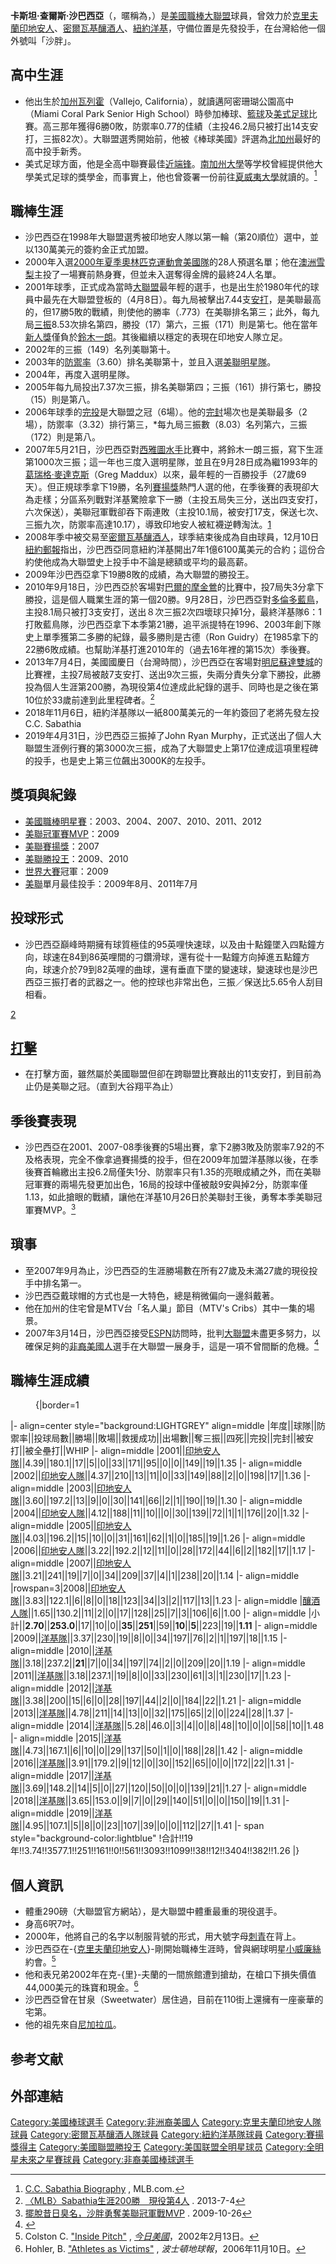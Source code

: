 {{Infobox baseball biography
|name=C·C·沙巴西亞<br />CC Sabathia
|image= CC Sabathia.jpg
|image_size  = 300
|caption = '''Sabathia於[[克里夫蘭印地安人隊|克里夫蘭印地安人隊]]時期'''
|position=[[先發投手|先發投手]]
|bats=左
|throws=左
|birth_date= {{Birth date and age|1980|7|21}}
|birth_place= {{USA}}[[加利福尼亞州|加利福尼亞州]][[瓦列霍_(加利福尼亞州)|瓦列霍]]
|death_date= 
|death_place= 
|debutleague =[[美國職棒大聯盟|美國職棒大聯盟]]
|debutdate=4月8日
|debutyear=2001年
|debutteam=[[克里夫蘭印地安人|克里夫蘭印地安人]]
|finalleague =[[美國職棒大聯盟|美國職棒大聯盟]]
|finaldate=9月24日
|finalyear=2019年
|finalteam=[[紐約洋基|紐約洋基]]
|statleague =美國職棒大聯盟
|stat1label=勝敗投數
|stat1value=251–161
|stat2label=[[防禦率|防禦率]]
|stat2value=3.74
|stat3label=[[三振|三振]]
|stat3value=3093
|teams=
* [[克里夫蘭印地安人|克里夫蘭印地安人]] ({{mlby|2001}}–{{mlby|2008}})
* [[密爾瓦基釀酒人|密爾瓦基釀酒人]] ({{mlby|2008}})
* [[紐約洋基|紐約洋基]] ({{mlby|2009}}–{{mlby|2019}})
|highlights=
* 6×[[美國職棒大聯盟全明星賽|全明星賽]] ([[2003年美國職棒大聯盟全明星賽|2003]],[[2004年美國職棒大聯盟全明星賽|2004]],[[2007年美國職棒大聯盟全明星賽|2007]],[[2010年美國職棒大聯盟全明星賽|2010]]–[[2012年美國職棒大聯盟全明星賽|2012]])
* [[世界大賽|世界大賽]]冠軍 ([[2009年世界大賽|2009]])
* [[賽揚獎|美聯賽揚獎]] (2007)
* 美聯冠軍賽MVP (2009)
* 2×[[美國職棒大聯盟勝投王|大聯盟勝投王]] (2009,2010)
* [[3000三振俱樂部|3000三振俱樂部]]
|hoflink = 美國國家棒球名人堂暨博物館
|hoftype = 美國棒球名人堂
|hofdate= 
|hofvote= 
}}

'''卡斯坦·查爾斯·沙巴西亞'''（{{lang-en|Carsten Charles Sabathia}}，暱稱為{{lang|en|CC Sabathia}}，{{bd|1980年|7月21日|catIdx=Sabathia, C.C.}}）是[[美國職棒大聯盟|美國職棒大聯盟]]球員，曾效力於[[克里夫蘭印地安人|克里夫蘭印地安人]]、[[密爾瓦基釀酒人|密爾瓦基釀酒人]]、[[紐約洋基|紐約洋基]]，守備位置是先發投手，在台灣給他一個外號叫「沙胖」。

==高中生涯==
*他出生於[[加州|加州]][[瓦列霍|瓦列霍]]（Vallejo, California），就讀邁阿密珊瑚公園高中（Miami Coral Park Senior High School）時參加棒球、[[籃球|籃球]]及[[美式足球|美式足球]]比賽。高三那年獲得6勝0敗，防禦率0.77的佳績（主投46.2局只被打出14支安打，三振82次）。大聯盟選秀開始前，他被《棒球美國》評選為[[北加州|北加州]]最好的高中投手新秀。
*美式足球方面，他是全高中聯賽最佳[[近端锋|近端锋]]。[[南加州大學|南加州大學]]等学校曾經提供他大學美式足球的獎學金，而事實上，他也曾簽署一份前往[[夏威夷大學馬諾阿分校|夏威夷大學]]就讀的{{link-en|意向書|Letter of Intent, LOI}}。<ref>[http://mlb.mlb.com/team/player_career.jsp?player_id=282332 C.C. Sabathia Biography] {{Wayback|url=http://mlb.mlb.com/team/player_career.jsp?player_id=282332 |date=20200226214337 }}, MLB.com.</ref>

==職棒生涯==
*沙巴西亞在1998年大聯盟選秀被印地安人隊以第一輪（第20順位）選中，並以130萬美元的簽約金正式加盟。
*2000年入選[[2000年夏季奧林匹克運動會|2000年夏季奧林匹克運動會]][[美國棒球代表隊|美國隊]]的28人預選名單；他在[[澳洲|澳洲]][[雪梨_(城市)|雪梨]]主投了一場賽前熱身賽，但並未入選奪得金牌的最終24人名單。
*2001年球季，正式成為當時[[大聯盟|大聯盟]]最年輕的選手，也是出生於1980年代的球員中最先在大聯盟登板的（4月8日）。每九局被擊出7.44支[[安打|安打]]，是美聯最高的，但17勝5敗的戰績，則使他的勝率（.773）在美聯排名第三；此外，每九局[[三振|三振]]8.53次排名第四，勝投（17）第六，三振（171）則是第七。他在當年[[美國職棒大聯盟年度最佳新人獎|新人獎]]僅負於[[鈴木一朗|鈴木一朗]]。其後繼續以穩定的表現在印地安人隊立足。
*2002年的三振（149）名列美聯第十。
*2003年的[[防禦率|防禦率]]（3.60）排名美聯第十，並且入選[[美國職棒大聯盟明星賽|美聯明星隊]]。
*2004年，再度入選明星隊。
*2005年每九局投出7.37次三振，排名美聯第四；三振（161）排行第七，勝投（15）則是第八。
*2006年球季的[[完投|完投]]是大聯盟之冠（6場）。他的[[完封|完封]]場次也是美聯最多（2場），防禦率（3.32）排行第三，*每九局三振數（8.03）名列第六，三振（172）則是第八。
*2007年5月21日，沙巴西亞對[[西雅圖水手|西雅圖水手]]比賽中，將鈴木一朗三振，寫下生涯第1000次三振；這一年也三度入選明星隊，並且在9月28日成為繼1993年的[[葛瑞格·麥達克斯|葛瑞格·麥達克斯]]（Greg Maddux）以來，最年輕的一百勝投手（27歲69天）。但正規球季拿下19勝，名列[[賽揚獎|賽揚獎]]熱門人選的他，在季後賽的表現卻大為走樣；分區系列戰對洋基驚險拿下一勝（主投五局失三分，送出四支安打，六次保送），美聯冠軍戰卻吞下兩連敗（主投10.1局，被安打17支，保送七次、三振九次，防禦率高達10.17），導致印地安人被紅襪逆轉淘汰。[http://www.baseball-reference.com/s/sabatc.01.shtml] {{Wayback|url=http://www.baseball-reference.com/s/sabatc.01.shtml |date=20090228205447 }}
*2008年季中被交易至[[密爾瓦基釀酒人|密爾瓦基釀酒人]]，球季結束後成為自由球員，12月10日[[紐約郵報|紐約郵報]]指出，沙巴西亞同意紐約洋基開出7年1億6100萬美元的合約；這份合約使他成為大聯盟史上投手中不論是總額或平均的最高薪。
*2009年沙巴西亞拿下19勝8敗的成績，為大聯盟的勝投王。
*2010年9月18日，沙巴西亞於客場對[[巴爾的摩金鶯|巴爾的摩金鶯]]的比賽中，投7局失3分拿下勝投，這是個人職業生涯的第一個20勝。9月28日，沙巴西亞對[[多倫多藍鳥|多倫多藍鳥]]，主投8.1局只被打3支安打，送出８次三振2次四壞球只掉1分，最終洋基隊6：1打敗藍鳥隊，沙巴西亞拿下本季第21勝，追平派提特在1996、2003年創下隊史上單季獲第二多勝的紀錄，最多勝則是古德（Ron  Guidry）在1985拿下的22勝6敗成績。也幫助洋基打進2010年的（過去16年裡的第15次）季後賽。
*2013年7月4日，美國國慶日（台灣時間），沙巴西亞在客場對[[明尼蘇達雙城|明尼蘇達雙城]]的比賽裡，主投7局被敲7支安打、送出9次三振，失兩分責失分拿下勝投，此勝投為個人生涯第200勝，為現役第4位達成此紀錄的選手、同時也是{{link-en|活球年代|Live-ball era}}之後在第10位於33歲前達到此里程碑者。<ref>[http://www.tsna.com.tw/index.php?q=node/43784 〈MLB〉Sabathia生涯200勝　現役第4人] {{Wayback|url=http://www.tsna.com.tw/index.php?q=node%2F43784 |date=20190810091750 }}. 2013-7-4</ref>
*2018年11月6日，紐約洋基隊以一紙800萬美元的一年約簽回了老將先發左投C.C. Sabathia
*2019年4月31日，沙巴西亞三振掉了John Ryan Murphy，正式送出了個人大聯盟生涯例行賽的第3000次三振，成為了大聯盟史上第17位達成這項里程碑的投手，也是史上第三位飆出3000K的左投手。

==獎項與紀錄==
*[[美國職棒|美國職棒]][[明星賽|明星賽]]：2003、2004、2007、2010、2011、2012
*[[美聯冠軍賽|美聯冠軍賽]][[MVP|MVP]]：2009
*[[美聯|美聯]][[賽揚獎|賽揚獎]]：2007
*[[美聯|美聯]][[勝投王|勝投王]]：2009、2010
*[[世界大賽|世界大賽]]冠軍：2009
*[[美聯|美聯]]單月最佳投手：2009年8月、2011年7月

==投球形式==
*沙巴西亞巔峰時期擁有球質極佳的95英哩快速球，以及由十點鐘墜入四點鐘方向，球速在84到86英哩間的刁鑽滑球，還有從十一點鐘方向掉進五點鐘方向，球速介於79到82英哩的曲球，還有垂直下墜的變速球，變速球也是沙巴西亞三振打者的武器之一。他的控球也非常出色，三振／保送比5.65令人刮目相看。<ref>
[http://mlb.mlb.com/stats/individual_stats_player.jsp?c_id=mlb&playerID=282332&section1=1&statSet1=1&section2=1&section3=1&statSet3=1&statSet2=30]</ref>

==[[擊球員|打擊]]==
*在打擊方面，雖然屬於美國聯盟但卻在跨聯盟比賽敲出的11支安打，到目前為止仍是美聯之冠。（直到大谷翔平為止）

==季後賽表現==
*沙巴西亞在2001、2007-08季後賽的5場出賽，拿下2勝3敗及防禦率7.92的不及格表現，完全不像拿過賽揚獎的投手，但在2009年加盟洋基隊以後，在季後賽首輪繳出主投6.2局僅失1分、防禦率只有1.35的亮眼成績之外，而在美聯冠軍賽的兩場先發更加出色，16局的投球中僅被敲9安與掉2分，防禦率僅1.13，如此搶眼的戰績，讓他在洋基10月26日於美聯封王後，勇奪本季美聯冠軍賽MVP。<ref>[http://www.nownews.com/2009/10/26/11490-2524673.htm 擺脫昔日臭名，沙胖勇奪美聯冠軍戰MVP] {{Wayback|url=http://www.nownews.com/2009/10/26/11490-2524673.htm |date=20091212043246 }}. 2009-10-26</ref>

==瑣事==

* 至2007年9月為止，沙巴西亞的生涯勝場數在所有27歲及未滿27歲的現役投手中排名第一。
* 沙巴西亞戴球帽的方式也是一大特色，總是稍微偏向一邊斜戴著。
* 他在加州的住宅曾是MTV台「名人巢」節目（MTV's Cribs）其中一集的場景。
* 2007年3月14日，沙巴西亞接受[[ESPN|ESPN]]訪問時，批判[[大聯盟|大聯盟]]未盡更多努力，以確保足夠的[[非裔美國人|非裔美國人]]選手在大聯盟一展身手，這是一項不曾間斷的危機。<ref>{{cite web | url=http://sports.espn.go.com/mlb/news/story?id=2798719 | title=Sabathia pitches for more African-Americans in game | author=Associated Press | date=2007-03-14 | publisher=[[ESPN|ESPN]] | access-date=2007-10-24 | archive-date=2014-03-29 | archive-url=https://web.archive.org/web/20140329180825/http://sports.espn.go.com/mlb/news/story?id=2798719 | dead-url=no }}</ref>

==職棒生涯成績==
:{|border=1
|- align=center style="background:LIGHTGREY" align=middle
|年度||球隊||防禦率||投球局數||勝場||敗場||救援成功||出場數||奪三振||四死||完投||完封||被安打||被全壘打||WHIP
|- align=middle
|2001||[[克里夫蘭印地安人|印地安人隊]]||4.39||180.1||17||5||0||33||171||95||0||0||149||19||1.35
|- align=middle
|2002||[[克里夫蘭印地安人|印地安人隊]]||4.37||210||13||11||0||33||149||88||2||0||198||17||1.36
|- align=middle
|2003||[[克里夫蘭印地安人|印地安人隊]]||3.60||197.2||13||9||0||30||141||66||2||1||190||19||1.30
|- align=middle
|2004||[[克里夫蘭印地安人|印地安人隊]]||4.12||188||11||10|||0||30||139||72||1||1||176||20||1.32
|- align=middle
|2005||[[克里夫蘭印地安人|印地安人隊]]||4.03||196.2||15||10||0||31||161||62||1||0||185||19||1.26
|- align=middle
|2006||[[克里夫蘭印地安人|印地安人隊]]||3.22||192.2||12||11||0||28||172||44||6||2||182||17||1.17
|- align=middle
|2007||[[克里夫蘭印地安人|印地安人隊]]||3.21||241||19||7||0||34||209||37||4||1||238||20||1.14
|- align=middle
|rowspan=3|2008||[[克里夫蘭印地安人|印地安人隊]]||3.83||122.1||6||8||0||18||123||34||3||2||117||13||1.23
|- align=middle
|[[釀酒人隊|釀酒人隊]]||1.65||130.2||11||2||0||17||128||25||7||3||106||6||1.00
|- align=middle
|小計||'''2.70'''||'''253.0'''||17||10||0||'''35'''||'''251'''||59||'''10'''||'''5'''||223||19||'''1.11'''
|- align=middle
|2009||[[洋基隊|洋基隊]]||3.37||230||19||8||0||34||197||76||2||1||197||18||1.15
|- align=middle
|2010||[[洋基隊|洋基隊]]||3.18||237.2||'''21'''||7||0||34||197||74||2||0||209||20||1.19
|- align=middle
|2011||[[洋基隊|洋基隊]]||3.18||237.1||19||8||0||33||230||61||3||1||230||17||1.23
|- align=middle
|2012||[[洋基隊|洋基隊]]||3.38||200||15||6||0||28||197||44||2||0||184||22||1.21
|- align=middle
|2013||[[洋基隊|洋基隊]]||4.78||211||14||13||0||32||175||65||2||0||224||28||1.37
|- align=middle
|2014||[[洋基隊|洋基隊]]||5.28||46.0||3||4||0||8||48||10||0||0||58||10||1.48
|- align=middle
|2015||[[洋基隊|洋基隊]]||4.73||167.1||6||10||0||29||137||50||1||0||188||28||1.42
|- align=middle
|2016||[[洋基隊|洋基隊]]||3.91||179.2||9||12||0||30||152||65||0||0||172||22||1.31
|- align=middle
|2017||[[洋基隊|洋基隊]]||3.69||148.2||14||5||0||27||120||50||0||0||139||21||1.27
|- align=middle
|2018||[[洋基隊|洋基隊]]||3.65||153.0||9||7||0||29||140||51||0||0||150||19||1.31
|- align=middle
|2019||[[洋基隊|洋基隊]]||4.95||107.1||5||8||0||23||107||39||0||0||112||27||1.41
|- span style="background-color:lightblue"
!合計!!19年!!3.74!!3577.1!!251!!161!!0!!561!!3093!!1099!!38!!12!!3404!!382!!1.26
|}

==個人資訊==
* 體重290磅（大聯盟官方網站），是大聯盟中體重最重的現役選手。
* 身高6呎7吋。
* 2000年，他將自己的名字以制服背號的形式，用大號字母[[刺青|刺青]]在背上。
* 沙巴西亞在-{[[克里夫蘭印地安人|克里夫蘭印地安人]]}-剛開始職棒生涯時，曾與網球明星[[小威廉絲|小威廉絲]]約會。<ref>Colston C. [http://www.usatoday.com/sports/bbw/2002-02-13/2002-02-13-insidepitch.htm "Inside Pitch"] {{Wayback|url=http://www.usatoday.com/sports/bbw/2002-02-13/2002-02-13-insidepitch.htm |date=20040712043432 }}, ''[[今日美國|今日美國]]''，2002年2月13日。</ref>
* 他和表兄弟2002年在克-{里}-夫蘭的一間旅館遭到搶劫，在槍口下損失價值44,000美元的珠寶和現金。<ref>Hohler, B. [http://www.boston.com/sports/other_sports/articles/2006/11/10/athletes_as_victims/ "Athletes as Victims"] {{Wayback|url=http://www.boston.com/sports/other_sports/articles/2006/11/10/athletes_as_victims/ |date=20070313034415 }}, ''波士頓地球報''，2006年11月10日。</ref>
* 沙巴西亞曾在甘泉（Sweetwater）居住過，目前在110街上還擁有一座豪華的宅第。
* 他的祖先來自[[尼加拉瓜|尼加拉瓜]]。

==参考文献==
{{Reflist}}

==外部連結==
{{commons category|CC Sabathia}}
{{baseballstats |mlb=282332 |espn=4553 |br=s/sabatc.01 |fangraphs=404 |cube=S/C.C.-Sabathia}}

{{start box}}
{{succession box |1 = [[克里夫·李|克里夫·李]] | 3 = [[美國職棒大聯盟勝投王|美國聯盟勝投王]]|4 = 2009年、2010年 <br />（與[[賈斯丁·韋蘭德|賈斯丁·韋蘭德]]和[[費利克斯·赫南德茲|赫南德茲]]並列）  |2= [[賈斯丁·韋蘭德|賈斯丁·韋蘭德]]}}
{{succession box |1 = [[尤漢·山塔納|尤漢·山塔納]] | 3 = [[賽揚獎|美國聯盟賽揚獎]]|4 = 2007年  |2=[[克里夫·李|克里夫·李]]}}
{{end box}}

{{AL Cy Young}}
{{Warren Spahn Award}}
{{2009 World Series Champions}}
{{DEFAULTSORT:Sabathia, CC }}

[[Category:美國棒球選手|Category:美國棒球選手]]
[[Category:非洲裔美國人|Category:非洲裔美國人]]
[[Category:克里夫蘭印地安人隊球員|Category:克里夫蘭印地安人隊球員]]
[[Category:密爾瓦基釀酒人隊球員|Category:密爾瓦基釀酒人隊球員]]
[[Category:紐約洋基隊球員|Category:紐約洋基隊球員]]
[[Category:賽揚獎得主|Category:賽揚獎得主]]
[[Category:美國聯盟勝投王|Category:美國聯盟勝投王]]
[[Category:美国联盟全明星球员|Category:美国联盟全明星球员]]
[[Category:全明星未來之星賽球員|Category:全明星未來之星賽球員]]
[[Category:非裔美國棒球選手|Category:非裔美國棒球選手]]